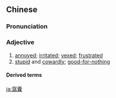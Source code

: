 {{also|窝囊}}
==Chinese==
{{zh-forms|s=窝囊}}

===Pronunciation===
{{zh-pron
|m=wōnang
|c=wo1 nong4
|mn=qz:o͘-lông/xm,zz:o-lông
|cat=a
}}

===Adjective===
{{zh-adj}}

# [[annoyed]]; [[irritated]]; [[vexed]]; [[frustrated]]
# [[stupid]] and [[cowardly]]; [[good-for-nothing]]

====Derived terms====
{{zh-der|窩囊廢|窩囊氣:wōnangqì}}

{{zh-cat|Advanced}}

[[ja:窩囊]]